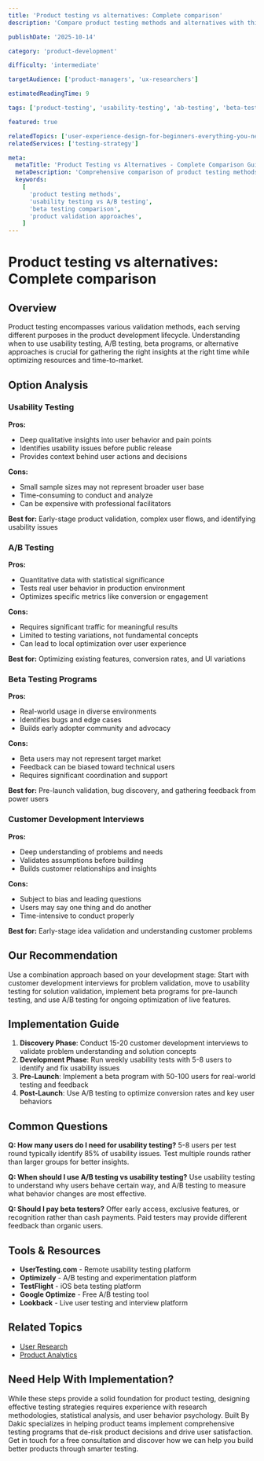 ```yaml
---
title: 'Product testing vs alternatives: Complete comparison'
description: 'Compare product testing methods and alternatives with this comprehensive analysis of usability testing, A/B testing, beta programs, and other validation approaches.'

publishDate: '2025-10-14'

category: 'product-development'

difficulty: 'intermediate'

targetAudience: ['product-managers', 'ux-researchers']

estimatedReadingTime: 9

tags: ['product-testing', 'usability-testing', 'ab-testing', 'beta-testing']

featured: true

relatedTopics: ['user-experience-design-for-beginners-everything-you-need', 'solving-user-research-challenges-practical-approach', 'user-onboarding-mistakes-to-avoid-and-how-to-fix-them', 'building-mvp-development-from-scratch', 'product-analytics-complete-implementation-guide']
relatedServices: ['testing-strategy']

meta:
  metaTitle: 'Product Testing vs Alternatives - Complete Comparison Guide'
  metaDescription: 'Comprehensive comparison of product testing methods including usability testing, A/B testing, beta programs, and alternative validation approaches.'
  keywords:
    [
      'product testing methods',
      'usability testing vs A/B testing',
      'beta testing comparison',
      'product validation approaches',
    ]
---
```


# Product testing vs alternatives: Complete comparison

## Overview

Product testing encompasses various validation methods, each serving different purposes in the product development lifecycle. Understanding when to use usability testing, A/B testing, beta programs, or alternative approaches is crucial for gathering the right insights at the right time while optimizing resources and time-to-market.

## Option Analysis

### Usability Testing

**Pros:**

- Deep qualitative insights into user behavior and pain points
- Identifies usability issues before public release
- Provides context behind user actions and decisions

**Cons:**

- Small sample sizes may not represent broader user base
- Time-consuming to conduct and analyze
- Can be expensive with professional facilitators

**Best for:** Early-stage product validation, complex user flows, and identifying usability issues

### A/B Testing

**Pros:**

- Quantitative data with statistical significance
- Tests real user behavior in production environment
- Optimizes specific metrics like conversion or engagement

**Cons:**

- Requires significant traffic for meaningful results
- Limited to testing variations, not fundamental concepts
- Can lead to local optimization over user experience

**Best for:** Optimizing existing features, conversion rates, and UI variations

### Beta Testing Programs

**Pros:**

- Real-world usage in diverse environments
- Identifies bugs and edge cases
- Builds early adopter community and advocacy

**Cons:**

- Beta users may not represent target market
- Feedback can be biased toward technical users
- Requires significant coordination and support

**Best for:** Pre-launch validation, bug discovery, and gathering feedback from power users

### Customer Development Interviews

**Pros:**

- Deep understanding of problems and needs
- Validates assumptions before building
- Builds customer relationships and insights

**Cons:**

- Subject to bias and leading questions
- Users may say one thing and do another
- Time-intensive to conduct properly

**Best for:** Early-stage idea validation and understanding customer problems

## Our Recommendation

Use a combination approach based on your development stage: Start with customer development interviews for problem validation, move to usability testing for solution validation, implement beta programs for pre-launch testing, and use A/B testing for ongoing optimization of live features.

## Implementation Guide

1. **Discovery Phase**: Conduct 15-20 customer development interviews to validate problem understanding and solution concepts
2. **Development Phase**: Run weekly usability tests with 5-8 users to identify and fix usability issues
3. **Pre-Launch**: Implement a beta program with 50-100 users for real-world testing and feedback
4. **Post-Launch**: Use A/B testing to optimize conversion rates and key user behaviors

## Common Questions

**Q: How many users do I need for usability testing?**
5-8 users per test round typically identify 85% of usability issues. Test multiple rounds rather than larger groups for better insights.

**Q: When should I use A/B testing vs usability testing?**
Use usability testing to understand why users behave certain way, and A/B testing to measure what behavior changes are most effective.

**Q: Should I pay beta testers?**
Offer early access, exclusive features, or recognition rather than cash payments. Paid testers may provide different feedback than organic users.

## Tools & Resources

- **UserTesting.com** - Remote usability testing platform
- **Optimizely** - A/B testing and experimentation platform
- **TestFlight** - iOS beta testing platform
- **Google Optimize** - Free A/B testing tool
- **Lookback** - Live user testing and interview platform

## Related Topics

- [User Research](/topics/user-research)
- [Product Analytics](/topics/product-analytics)

## Need Help With Implementation?

While these steps provide a solid foundation for product testing, designing effective testing strategies requires experience with research methodologies, statistical analysis, and user behavior psychology. Built By Dakic specializes in helping product teams implement comprehensive testing programs that de-risk product decisions and drive user satisfaction. Get in touch for a free consultation and discover how we can help you build better products through smarter testing.
